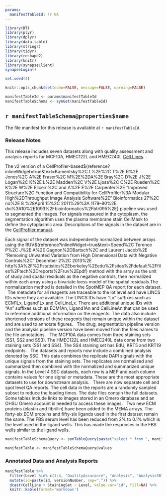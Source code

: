 ```yaml
---
params:
  manifestTableId: !r NA
---
```


```r
library(DT)
library(plyr)
library(dplyr)
library(data.table)
library(stringr)
library(tidyr)
library(reshape2)
library(knitr)
library(synapseClient)
synapseLogin()

set.seed(4)

knitr::opts_chunk$set(echo=FALSE, message=FALSE, warning=FALSE)

manifestTableId <- params$manifestTableId
manifestTableSchema <- synGet(manifestTableId)

```

## `r manifestTableSchema@properties$name`

The file manifest for this release is available at `r manifestTableId`.

### Release Notes

This release includes seven datasets along with quality assessment and analysis reports for MCF10A, HMEC122L and HMEC240L [Cell Lines](#!Synapse:syn2862345/wiki/232000). 

The v2 version of a CellProfiler-based${reference?inlineWidget=true&text=Kamentsky%2C L%2E%2C T%2E R%2E Jones%2C A%2E Fraser%2C M%2E%2DA%2E Bray%2C D%2E J%2E Logan%2C K%2E L%2E Madden%2C V%2E Ljosa%2C C%2E Rueden%2C K%2E W%2E Eliceiri%2C and A%2E E%2E Carpenter%2E “Improved Structure%2C Function and Compatibility for CellProfiler%3A Modular High%2DThroughput Image Analysis Software%2E” Bioinformatics 27%2C no%2E 8 %28April 15%2C 2011%29%3A 1179–80%2E doi%3A10%2E1093%2Fbioinformatics%2Fbtr095%2E} pipeline was used to segmented the images. For signals measured in the cytoplasm, the segmentation algorithm uses the plasma membrane stain CellMask to define the cytoplasmic area. Descriptions of the signals in the dataset are in the [CellProfiler manual](http://cellprofiler.org/download.html).

Each signal of the dataset was independently normalized between arrays using the RUV${reference?inlineWidget=true&text=Speed%2C Terence P%2C J%2E A%2E Gagnon%2DBartsch%2C and Laurent Jacob%2E "Removing Unwanted Variation from High Dimensional Data with Negative Controls%2C" December 2%2C 2013%2E http%3A%2F%2Fstatistics%2Eberkeley%2Eedu%2Fsites%2Fdefault%2Ffiles%2Ftech%2Dreports%2Fruv%2Epdf} method with the array as the unit of study and spatial residuals as the negative controls, then normalized within each array using a bivariate loess model of the spatial residuals.The normalization method is detailed in the SpotMEP QA report for each dataset.   
 &nbsp;
The metadata for all reagents are traceable to the lot level and have LINCS IDs where they are available. The LINCS IDs have "Lx" suffixes such as ECM1Lx, Ligand1Lx and CellLineLx. There are additional unique IDs with "An" suffixes such as ECM1An, Ligand1An and CellLineAn that can be used to reference additional information on the reagents. The data also include shortened versions of these reagents that remain unique within the dataset and are used to annotate figures. 
&nbsp;
The drug, segmentation pipeline version and the analysis pipeline version have been moved from the files names to the file annotations.
&nbsp;
The MCF10A data comes from three staining sets (SS1, SS2 and SS3). The HMEC122L and HMEC240L data come from two staining sets (SS1 and SS4). The SS4 staining set has EdU, KRT5 and KRT19 endpoints.
&nbsp;
The datasets and reports now include a combined analysis denoted by SSC. This data combines the replicate DAPI signals with the unique signals from the staining sets. The replicates are normalized and summarized then combined with the normalized and summarized unique signals. In the Level 4 SSC datasets, each row is a MEP and each column contains values for one signal or metadata. These are the most appropriate datasets to use for downstream analysis.
&nbsp;
There are now separate cell and spot level QA reports. The cell data in the reports are a randomly sampled subset to reduce the loading times. The date files contain the full datasets.
&nbsp;
Some tables include links to images stored in an Omero database and an OHSU Omero account is needed to access these images.
&nbsp;
Two new ECM proteins (elastin and fibrillin) have been added to the MEMA arrays. The forty-six ECM proteins and fifty-six ligands used in the first dataset remain the same. The FBS serum level has been reduced from 2% to 0.1% which is the level used in the ligand wells. This has made the responses in the FBS wells similar to the ligand wells.


```r
manifestTableSchemaQuery <- synTableQuery(paste("select * from ", manifestTableId))

manifestTable <- manifestTableSchemaQuery@values
```
### Annotated Data and Analysis Reports
```r
manifestTable %>% 
  filter(Level %in% c(1:4, "QualityAssurance", "Analysis", "AnalysisSB", "QA_Cell", "QA_SpotMEP")) %>% 
  mutate(id=paste(id, versionNumber, sep=".")) %>%
  dcast(CellLine + StainingSet ~ Level, value.var="id", fill=NA) %>% 
  knitr::kable(format='markdown')
```
